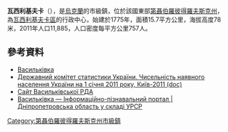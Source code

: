 {{no footnotes|time=2015-08-14T09:16:48+00:00}}
{{coord|48|12|30|N|36|1|46|E|scale:30000_region:UA|display=title}}

'''瓦西利基夫卡'''（{{lang-uk|Васильківка}}），是[[烏克蘭|烏克蘭]]的市級鎮，位於該國東部[[第聶伯羅彼得羅夫斯克州|第聶伯羅彼得羅夫斯克州]]，為[[瓦西利基夫卡區|瓦西利基夫卡區]]的行政中心，始建於1775年，面積15.7平方公里，海拔高度78米，2011年人口11,885，人口密度每平方公里757人。

==參考資料==
*[http://gska2.rada.gov.ua/pls/z7502/A005?rdat1=30.03.2011&rf7571=5118 Васильківка]{{dead link|date=2018年3月 |bot=InternetArchiveBot |fix-attempted=yes }}
*[https://web.archive.org/web/20121010205321/http://stat6.stat.lviv.ua/PXWEB2007/ukr/publ/2011/chnas.zip Державний комітет статистики України. Чисельність наявного населення України на 1 січня 2011 року, Київ-2011 (doc)]
* [http://www.vasilk-rn.dp.gov.ua/OBLADM/vasilkovka_rda.nsf/a57ed39423da8150c2257424002d84e8/cb4605ab03a149f2c22576290066e334?OpenDocument Сайт Васильківської РДА]{{dead link|date=2018年3月 |bot=InternetArchiveBot |fix-attempted=yes }}
* [http://imsu-dnipropetrovsk.com/mista-i-sela/vasylkivskyj-rajon/vasylkivka.html Васильківка — Інформаційно-пізнавальний портал | Дніпропетровська область у складі УРСР] {{Wayback|url=http://imsu-dnipropetrovsk.com/mista-i-sela/vasylkivskyj-rajon/vasylkivka.html |date=20210420033837 }}

{{DEFAULTSORT:Васильківка}}
[[Category:第聶伯羅彼得羅夫斯克州市級鎮|Category:第聶伯羅彼得羅夫斯克州市級鎮]]

{{Dnipropetrovsk-geo-stub}}